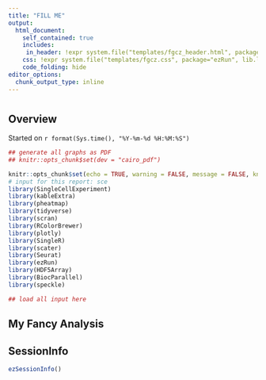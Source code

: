 ```yaml
---
title: "FILL ME"
output: 
  html_document:
    self_contained: true
    includes:
     in_header: !expr system.file("templates/fgcz_header.html", package="ezRun", lib.loc=.libPaths())
    css: !expr system.file("templates/fgcz.css", package="ezRun", lib.loc=.libPaths())
    code_folding: hide
editor_options: 
  chunk_output_type: inline
---
```



# {.tabset}

## Overview

Started on `r format(Sys.time(), "%Y-%m-%d %H:%M:%S")`


```r
## generate all graphs as PDF
## knitr::opts_chunk$set(dev = "cairo_pdf")

knitr::opts_chunk$set(echo = TRUE, warning = FALSE, message = FALSE, knitr.table.format = "html")
# input for this report: sce
library(SingleCellExperiment)
library(kableExtra)
library(pheatmap)
library(tidyverse)
library(scran)
library(RColorBrewer)
library(plotly)
library(SingleR)
library(scater)
library(Seurat)
library(ezRun)
library(HDF5Array)
library(BiocParallel)
library(speckle)

```


```r

## load all input here

```


## My Fancy Analysis


## SessionInfo

```r
ezSessionInfo()
```

